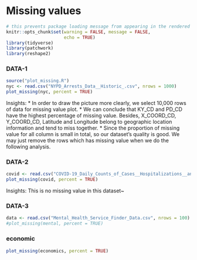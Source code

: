 # Missing values
```r
# this prevents package loading message from appearing in the rendered version of your problem set
knitr::opts_chunk$set(warning = FALSE, message = FALSE,
                      echo = TRUE)
library(tidyverse)
library(patchwork)
library(reshape2)

```

### DATA-1
```r
source("plot_missing.R")
nyc <- read.csv("NYPD_Arrests_Data__Historic_.csv", nrows = 1000)
plot_missing(nyc, percent = TRUE)
```

Insights:
* In order to draw the picture more clearly, we select 10,000 rows of data for missing value plot.
* We can conclude that KY_CD and PD_CD have the highest percentage of missing value. Besides, X_COORD_CD, Y_COORD_CD, Latitude and Longitude belong to geographic location information and tend to miss together.
* Since the proportion of missing value for all column is small in total, so our dataset's quality is good. We may just remove the rows which has missing value when we do the following analysis.

### DATA-2
```r
covid <- read.csv("COVID-19_Daily_Counts_of_Cases__Hospitalizations__and_Deaths.csv", nrows = 100)
plot_missing(covid, percent = TRUE)
```
Insights:
This is no missing value in this dataset~


### DATA-3
```r
data <- read.csv("Mental_Health_Service_Finder_Data.csv", nrows = 100)
#plot_missing(mental, percent = TRUE)
```

### economic
```r
plot_missing(economics, percent = TRUE)

```



